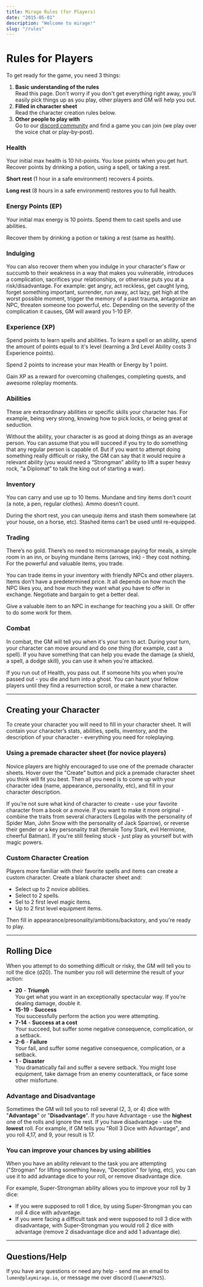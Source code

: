 ```yaml
---
title: Mirage Rules (for Players)
date: "2015-05-01"
description: "Welcome to mirage!"
slug: "/rules"
---
```



# Rules for Players

To get ready for the game, you need 3 things:

1. **Basic understanding of the rules**  
Read this page. Don't worry if you don't get everything right away, you'll easily pick things up as you play, other players and GM will help you out.
2. **Filled in character sheet**  
Read the character creation rules below.
3. **Other people to play with**  
Go to our [discord community](https://discord.gg/zt4N23d) and find a game you can join  (we play over the voice chat or play-by-post).

<div className="columns">

### Health
Your initial max health is 10 hit-points. You lose points when you get hurt. Recover points by drinking a potion, using a spell, or taking a rest.

**Short rest** (1 hour in a safe environment) recovers 4 points.

**Long rest** (8 hours in a safe environment) restores you to full health.

### Energy Points (EP)
Your initial max energy is 10 points. Spend them to cast spells and use abilities.

Recover them by drinking a potion or taking a rest (same as health).

### Indulging
You can also recover them when you indulge in your character's flaw or succumb to their weakness in a way that makes you vulnerable, introduces a complication, sacrifices your relationships, or otherwise puts you at a risk/disadvantage. For example: get angry, act reckless, get caught lying, forget something important, surrender, run away, act lazy, get high at the worst possible moment, trigger the memory of a past trauma, antagonize an NPC, threaten someone too powerful, etc. Depending on the severity of the complication it causes, GM will award you  1-10 EP.


### Experience (XP)
Spend points to learn spells and abilities. To learn a spell or an ability, spend the amount of points equal to it's level (learning a 3rd Level Ability costs 3 Experience points).

Spend 2 points to increase your max Health or Energy by 1 point.

Gain XP as a reward for overcoming challenges, completing quests, and awesome roleplay moments.

<div class="column-break"></div>

### Abilities
These are extraordinary abilities or specific skills your character has. For example, being very strong, knowing how to pick locks, or being great at seduction.


Without the ability, your character is as good at doing things as an average person. You can assume that you will succeed if you try to do something that any regular person is capable of. But if you want to attempt doing something really difficult or risky, the GM can say that it would require a relevant ability (you would need a   “Strongman” ability to lift a super heavy rock, “a Diplomat” to talk the king out of starting a war).

### Inventory
You can carry and use up to 10 Items. Mundane and tiny items don’t count (a note, a pen, regular clothes). Ammo doesn’t count.

During the short rest, you can unequip items and stash them somewhere (at your house, on a horse, etc). Stashed items can’t be used until re-equipped.

### Trading
There’s no gold. There’s no need to micromanage paying for meals, a simple room in an inn, or buying mundane items (arrows, ink) - they cost nothing. For the powerful and valuable items, you trade.

You can trade items in your inventory with friendly NPCs and other players. Items don’t have a predetermined price. It all depends on how much the NPC likes you, and how much they want what you have to offer in exchange. Negotiate and bargain to get a better deal.

Give a valuable item to an NPC in exchange for teaching you a skill. Or offer to do some work for them.

### Combat
In combat, the GM will tell you when it's your turn to act. During your turn, your character can move around and do one thing (for example, cast a spell). If you have something that can help you evade the damage (a shield, a spell, a  dodge skill), you can use it when you're attacked. 

If you run out of Health, you pass out. If someone hits you when you’re passed out - you die and turn into a ghost. You can haunt your fellow players until they find a resurrection scroll, or make a new character.

</div>

----

## Creating your Character

To create your character you will need to fill in your <Link to="/character-sheet">character sheet</Link>. It will contain your character’s stats, abilities, spells, inventory, and the description of your character - everything you need for roleplaying.

### Using a premade character sheet (for novice players)
Novice players are highly encouraged to use one of the premade character sheets. Hover over the "Create" button and pick a premade character sheet you think will fit you best. Then all you need is to come up with your character idea (name, appearance, personality, etc), and fill in your character description.

If you’re not sure what kind of character to create - use your favorite character from a book or a movie. If you want to make it more original - combine the traits from several characters (Legolas with the personality of Spider Man, John Snow with the personality of Jack Sparrow), or reverse their gender or a key personality trait (female Tony Stark, evil Hermione, cheerful Batman). If you're still feeling stuck - just play as yourself but with magic powers.

### Custom Character Creation
Players more familiar with their favorite spells and items can create a custom character. Create a blank character sheet and:

- Select up to 2 novice abilities.
- Select to 2 spells.
- Sel to 2 first level magic items.
- Up to 2 first level equipment items.

Then fill in appearance/presonality/ambitions/backstory, and you're ready to play.


----

## Rolling Dice

When you attempt to do something difficult or risky, the GM will tell you to roll the dice (d20). The number you roll will determine the result of your action:

- **20** - **Triumph**  
You get what you want in an exceptionally spectacular way. If you’re dealing damage, double it.
- **15-19** - **Success**  
You successfully perform the action you were attempting.
- **7-14** - **Success at a cost**  
Your succeed, but suffer some negative consequence, complication, or a setback.
- **2-6** - **Failure**  
Your fail, and suffer some negative consequence, complication, or a setback.
- **1** - **Disaster**  
You dramatically fail and suffer a severe setback. You might lose equipment, take damage from an enemy counterattack, or face some other misfortune.

### Advantage and Disadvantage
Sometimes the GM will tell you to roll several (2, 3, or 4) dice with "**Advantage**" or "**Disadvantage**". If you have Advantage - use the **highest** one of the rolls and ignore the rest. If you have disadvantage - use the **lowest** roll. For example, if GM tells you "Roll 3 Dice with Advantage", and you roll 4,17, and 9, your result is 17.

### You can improve your chances by using abilities
When you have an ability relevant to the task you are attempting ("Strogman" for lifting something heavy, "Deception" for lying, etc), you can use it to add advantage dice to your roll, or remove disadvantage dice.

For example, Super-Strongman ability allows you to improve your roll by 3 dice:

- If you were supposed to roll 1 dice, by using Super-Strongman you can roll 4 dice with advantage.
- If you were facing a difficult task and were supposed to roll 3 dice with disadvantage, with Super-Strongman you would roll 2 dice with advantage (remove 2 disadvantage dice and add 1 advantage die).

---

## Questions/Help
If you have any questions or need any help - send me an email to `lumen@playmirage.io`, or message me over discord (`lumen#7925`).
